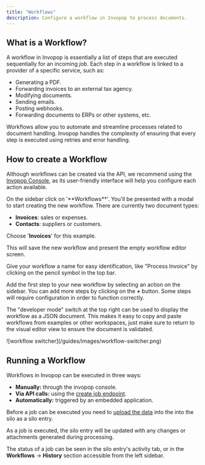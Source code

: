 ```yaml
---
title: "Workflows"
description: Configure a workflow in Invopop to process documents.
---
```


## What is a Workflow?

A workflow in Invopop is essentially a list of steps that are executed sequentially for an incoming _job_. Each step in a workflow is linked to a provider of a specific service, such as:

- Generating a PDF.
- Forwarding invoices to an external tax agency.
- Modifying documents.
- Sending emails.
- Posting webhooks.
- Forwarding documents to ERPs or other systems, etc.

Workflows allow you to automate and streamline processes related to document handling. Invopop handles the complexity of ensuring that every step is executed using retries and error handling.

## How to create a Workflow

Although workflows can be created via the API, we recommend using the [Invopop Console](https://console.invopop.com), as its user-friendly interface will help you configure each action available.

<Steps>

<Step title="Go to the workflows section">
  On the sidebar click on '**Workflows**'.
</Step>

<Step title="Click on 'New Workflow'">
  You'll be presented with a modal to start creating the new workflow.
</Step>

<Step title="Select the document type">
There are currently two document types:

- **Invoices**: sales or expenses.
- **Contacts**: suppliers or customers.

Choose '**Invoices**' for this example.

</Step>
<Step title="Click on 'Create Workflow'">
This will save the new workflow and present the empty workflow editor screen.
</Step>

</Steps>

Give your workflow a name for easy identification, like "Process Invoice" by clicking on the pencil symbol in the top bar.

Add the first step to your new workflow by selecting an action on the sidebar. You can add more steps by clicking on the **+** button. Some steps will require configuration in order to function correctly.

The "developer mode" switch at the top right can be used to display the workflow as a JSON document. This makes it easy to copy and paste workflows from examples or other workspaces, just make sure to return to the visual editor view to ensure the document is validated.

<Frame caption="Visual or Developer Switcher">
  ![workflow switcher](/guides/images/workflow-switcher.png)
</Frame>

## Running a Workflow

Workflows in Invopop can be executed in three ways:

- **Manually:** through the invopop console.
- **Via API calls:** using the [create job endpoint](/api-ref/transform/jobs/create-a-job-put).
- **Automatically:** triggered by an embedded application.

Before a job can be executed you need to [upload the data](/api-ref/silo/entries/create-an-entry-put) into the into the <Tooltip tip="The GOBL Envelope storage service">silo</Tooltip> as a silo entry.

As a job is executed, the silo entry will be updated with any changes or attachments generated during processing.

The status of a job can be seen in the silo entry's activity tab, or in the **Workflows** → **History** section accessible from the left sidebar.
